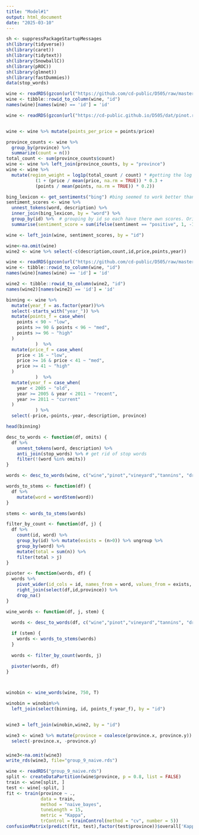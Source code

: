 ```yaml
---
title: "Model#1"
output: html_document
date: "2025-03-10"
---
```


```r

sh <- suppressPackageStartupMessages
sh(library(tidyverse))
sh(library(caret))
sh(library(tidytext))
sh(library(SnowballC)) 
sh(library(pROC))      
sh(library(glmnet))
sh(library(fastDummies))
data(stop_words)

```



```r
wine <- readRDS(gzcon(url("https://github.com/cd-public/D505/raw/master/dat/model.rds")))
wine <- tibble::rowid_to_column(wine, "id")
names(wine)[names(wine) == 'id'] = 'id'
```
```r
wine <- readRDS(gzcon(url("https://cd-public.github.io/D505/dat/pinot.rds")))
```

```r

```

```r
wine <- wine %>% mutate(points_per_price = points/price)
```



```r
province_counts <- wine %>%
  group_by(province) %>%
  summarize(count = n())
total_count <- sum(province_counts$count)
wine <- wine %>% left_join(province_counts, by = "province")
wine <- wine %>% 
  mutate(region_weight = log1p(total_count / count) * #getting the log of total_count/count to get basic weights.
           (1 + (price / mean(price, na.rm = TRUE)) * 0.3 + 
           (points / mean(points, na.rm = TRUE)) * 0.2))
```

```r
bing_lexicon <- get_sentiments("bing") #bing seemed to work better than nrc or stanford methods
sentiment_scores <- wine %>% 
  unnest_tokens(word, description) %>% 
  inner_join(bing_lexicon, by = "word") %>% 
  group_by(id) %>%  # grouping by id so each have there own scores. Originally I used province however that was silly because it just makes a second province column.
  summarise(sentiment_score = sum(ifelse(sentiment == "positive", 1, -1))) #setting when a sentiment is positive or negative. We assign 1 to positive -1 to negative. We then add up rows based on id to see a sentiment score for each individual wine rating.
```

```r
wine <- left_join(wine, sentiment_scores, by = "id")
```


```r
wine<-na.omit(wine)
wine2 <- wine %>% select(-c(description,count,id,price,points,year))

```

```r
wine <- readRDS(gzcon(url("https://github.com/cd-public/D505/raw/master/dat/model.rds")))
wine <- tibble::rowid_to_column(wine, "id")
names(wine)[names(wine) == 'id'] = 'id'

wine2 <- tibble::rowid_to_column(wine2, "id")
names(wine2)[names(wine2) == 'id'] = 'id'

```


```r
binning <- wine %>%
  mutate(year_f = as.factor(year))%>%
  select(-starts_with("year_")) %>% 
  mutate(points_f = case_when(
    points < 90 ~ "low",
    points >= 90 & points < 96 ~ "med",
    points >= 96 ~ "high"
  )
           )  %>% 
  mutate(price_f = case_when(
    price < 16 ~ "low",
    price >= 16 & price < 41 ~ "med",
    price >= 41 ~ "high"
  )
           )  %>% 
  mutate(year_f = case_when(
    year < 2005 ~ "old",
    year >= 2005 & year < 2011 ~ "recent",
    year >= 2011 ~ "current"
  )
           ) %>% 
  select(-price,-points,-year,-description, province)

head(binning)
```


```r
desc_to_words <- function(df, omits) { 
  df %>%
    unnest_tokens(word, description) %>%
    anti_join(stop_words) %>% # get rid of stop words
    filter(!(word %in% omits))
}

words <- desc_to_words(wine, c("wine","pinot","vineyard","tannins", "drink","flavors", "finish", "notes"))

words_to_stems <- function(df) { 
  df %>%
    mutate(word = wordStem(word))
}

stems <- words_to_stems(words)

filter_by_count <- function(df, j) { 
  df %>%
    count(id, word) %>% 
    group_by(id) %>% mutate(exists = (n>0)) %>% ungroup %>% 
    group_by(word) %>% 
    mutate(total = sum(n)) %>% 
    filter(total > j)
}

pivoter <- function(words, df) {
  words %>%
    pivot_wider(id_cols = id, names_from = word, values_from = exists, values_fill = list(exists=0)) %>% 
    right_join(select(df,id,province)) %>% 
    drop_na()
}

wine_words <- function(df, j, stem) { 

  words <- desc_to_words(df, c("wine","pinot","vineyard","tannins", "drink","flavors", "finish", "notes"))
  
  if (stem) {
    words <- words_to_stems(words)
  }
  
  words <- filter_by_count(words, j)

  pivoter(words, df)
}



winobin <- wine_words(wine, 750, T)

winobin = winobin%>%
  left_join(select(binning, id, points_f:year_f), by = "id")


wine3 = left_join(winobin,wine2, by = "id")

wine3 <- wine3 %>% mutate(province = coalesce(province.x, province.y)) %>% 
  select(-province.x, -province.y)


```


### 
```r
wine3<-na.omit(wine3)
write_rds(wine3, file="group_9_naive.rds")
```



```r

wine <- readRDS("group_9_naive.rds")
split <- createDataPartition(wine$province, p = 0.8, list = FALSE)
train <- wine[split, ]
test <- wine[-split, ]
fit <- train(province ~ .,
             data = train, 
             method = "naive_bayes",
             tuneLength = 15,
             metric = "Kappa",
             trControl = trainControl(method = "cv", number = 5))
confusionMatrix(predict(fit, test),factor(test$province))$overall['Kappa']
```

